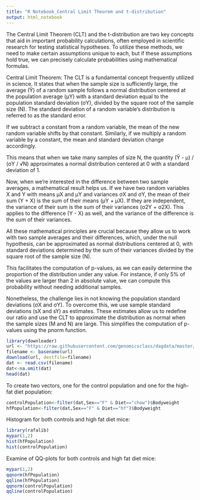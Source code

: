 ---
title: "R Notebook_Central Limit Theorem and t-distribution"
output: html_notebook
---

The Central Limit Theorem (CLT) and the t-distribution are two key concepts that aid in important probability calculations, often employed in scientific research for testing statistical hypotheses. To utilize these methods, we need to make certain assumptions unique to each, but if these assumptions hold true, we can precisely calculate probabilities using mathematical formulas.

Central Limit Theorem:
The CLT is a fundamental concept frequently utilized in science. It states that when the sample size is sufficiently large, the average (Ȳ) of a random sample follows a normal distribution centered at the population average (μY) with a standard deviation equal to the population standard deviation (σY), divided by the square root of the sample size (N). The standard deviation of a random variable's distribution is referred to as the standard error.

If we subtract a constant from a random variable, the mean of the new random variable shifts by that constant. Similarly, if we multiply a random variable by a constant, the mean and standard deviation change accordingly.

This means that when we take many samples of size N, the quantity (Ȳ - μ) / (σY / √N) approximates a normal distribution centered at 0 with a standard deviation of 1.

Now, when we're interested in the difference between two sample averages, a mathematical result helps us. If we have two random variables X and Y with means μX and μY and variances σX and σY, the mean of their sum (Y + X) is the sum of their means (μY + μX). If they are independent, the variance of their sum is the sum of their variances (σ2Y + σ2X). This applies to the difference (Y - X) as well, and the variance of the difference is the sum of their variances.

All these mathematical principles are crucial because they allow us to work with two sample averages and their differences, which, under the null hypothesis, can be approximated as normal distributions centered at 0, with standard deviations determined by the sum of their variances divided by the square root of the sample size (N).

This facilitates the computation of p-values, as we can easily determine the proportion of the distribution under any value. For instance, if only 5% of the values are larger than 2 in absolute value, we can compute this probability without needing additional samples.

Nonetheless, the challenge lies in not knowing the population standard deviations (σX and σY). To overcome this, we use sample standard deviations (sX and sY) as estimates. These estimates allow us to redefine our ratio and use the CLT to approximate the distribution as normal when the sample sizes (M and N) are large. This simplifies the computation of p-values using the pnorm function. 

```{r}
library(downloader) 
url <- "https://raw.githubusercontent.com/genomicsclass/dagdata/master/inst/extdata/mice_pheno.csv"
filename <- basename(url)
download(url, destfile=filename)
dat <- read.csv(filename)
dat<-na.omit(dat)
head(dat)
```
To create two vectors, one for the control population and one for the high-fat diet population:
```{r}
controlPopulation<-filter(dat,Sex=="F" & Diet=="chow")$Bodyweight
hfPopulation<-filter(dat,Sex=="F" & Diet=="hf")$Bodyweight
```

Histogram for both controls and high fat diet mice:
```{r}
library(rafalib)
mypar(1,2)
hist(hfPopulation)
hist(controlPopulation)
```
Examine of QQ-plots for  both controls and high fat diet mice:
```{r}
mypar(1,2)
qqnorm(hfPopulation)
qqline(hfPopulation)
qqnorm(controlPopulation)
qqline(controlPopulation)
```


























